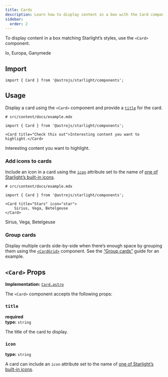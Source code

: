 ```yaml
---
title: Cards
description: Learn how to display content in a box with the Card component.
sidebar:
  order: 2
---
```



To display content in a box matching Starlight’s styles, use the `<Card>` component.


<Preview>

<Card slot="preview" title="Moons" icon="moon">
	Io, Europa, Ganymede
</Card>

</Preview>

## Import

```tsx
import { Card } from '@astrojs/starlight/components';
```

## Usage

Display a card using the `<Card>` component and provide a [`title`](#title) for the card.

<Preview>

```mdx
# src/content/docs/example.mdx

import { Card } from '@astrojs/starlight/components';

<Card title="Check this out">Interesting content you want to highlight.</Card>
```

<Card slot="preview" title="Check this out">
	Interesting content you want to highlight.
</Card>

</Preview>

### Add icons to cards

Include an icon in a card using the [`icon`](#icon) attribute set to the name of [one of Starlight’s built-in icons](/reference/icons/#all-icons).

<Preview>

```mdx 'icon="star"'
# src/content/docs/example.mdx

import { Card } from '@astrojs/starlight/components';

<Card title="Stars" icon="star">
	Sirius, Vega, Betelgeuse
</Card>
```

<Card slot="preview" title="Stars" icon="star">
	Sirius, Vega, Betelgeuse
</Card>

</Preview>

### Group cards

Display multiple cards side-by-side when there’s enough space by grouping them using the [`<CardGrid>`](/components/card-grids/) component.
See the [“Group cards”](/components/card-grids/#usage) guide for an example.

## `<Card>` Props

**Implementation:** [`Card.astro`](https://github.com/withastro/starlight/blob/main/packages/starlight/user-components/Card.astro)

The `<Card>` component accepts the following props:

### `title`

**required**  
**type:** `string`

The title of the card to display.

### `icon`

**type:** `string`

A card can include an `icon` attribute set to the name of [one of Starlight’s built-in icons](/reference/icons/#all-icons).

